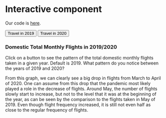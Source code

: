 # Interactive component

Our code is 
[here](https://github.com/run-zhang/CovidImpact/blob/main/06-interactive.Rmd).


<script src="https://d3js.org/d3.v6.js"></script>

<button onclick="change(data2019)">Travel in 2019</button>
<button onclick="change(data2020)">Travel in 2020</button>

<h3>Domestic Total Monthly Flights in 2019/2020</h3>

<paragraph>Click on a button to see the pattern of the total domestic monthly flights taken in a given year. Default is 2019. What pattern do you notice between the years of 2019 and 2020?</paragraph>

<div id="plot"></div>

<script>
//Create Line Graph for Airline Data 
var margin = {top: 20, right: 20, bottom: 50, left: 70},
    width = 600 - margin.left - margin.right,
    height = 500 - margin.top - margin.bottom;

var svg = d3.select("div#plot")
    .append("svg")
          .attr("width", 600)
          .attr("height", 500)
    .append("g")
          .attr("transform",
          "translate(" + margin.left + "," + margin.top + ")");
          
var data2019 = [
   {month: 1, tot_flight: 619099},
   {month: 2, tot_flight: 564614},
   {month: 3, tot_flight: 675659}, 
   {month: 4, tot_flight: 652533}, 
   {month: 5, tot_flight: 680165}, 
   {month: 6, tot_flight: 679802}, 
   {month: 7, tot_flight: 702876}
];

var data2020 = [
   {month: 1, tot_flight: 652140},
   {month: 2, tot_flight: 617008},
   {month: 3, tot_flight: 582998}, 
   {month: 4, tot_flight: 194390}, 
   {month: 5, tot_flight: 180151}, 
   {month: 6, tot_flight: 236234}, 
   {month: 7, tot_flight: 367933}
];
          
var xScale = d3.scaleBand().range([0, width]);
        
var yScale = d3.scaleLinear().range([height, 0]);
    
var xAxis = d3.axisBottom(xScale);
svg.append("g")
  .attr("transform", "translate(0," + height + ")")
  .attr("class","myXaxis");
  
svg.append("text")             
      .attr("transform",
            "translate(" + (width/2) + " ," + 
                           (height + margin.top + 20) + ")")
      .style("text-anchor", "middle")
      .text("Month(in number)");
  
var yAxis = d3.axisLeft(yScale);
svg.append("g")
  .attr("class","myYaxis");
  
svg.append("text")
      .attr("transform", "rotate(-90)")
      .attr("y", 0 - margin.left)
      .attr("x",0 - (height / 2))
      .attr("dy", "1em")
      .style("text-anchor", "middle")
      .text("Total Flights");

function change(data){

  xScale.domain(d3.range(1, data.length+1));
  svg.selectAll(".myXaxis").transition()
    .duration(3000)
    .call(xAxis);

  yScale.domain([d3.min(data2020, 
  function(d) { return d.tot_flight - 100000  }),
  d3.max(data2019, function(d){return d.tot_flight + 10000}) ]);
  svg.selectAll(".myYaxis").transition()
    .duration(3000)
    .call(yAxis);

  var update = svg.selectAll(".lineChange")
  .data([data], function(d){ return d.month });

  update.enter()
    .append("path")
    .attr("class","lineChange")
    .merge(update)
    .transition()
    .duration(3000)
    .attr("d", d3.line()
      .x(function(d) { return xScale(d.month); })
      .y(function(d) { return yScale(d.tot_flight); }))
      .attr("fill", "none")
      .attr("stroke", "teal")
      .attr("stroke-width", 3);
    
}
    
change(data2019);
  
</script>

<paragraph>From this graph, we can clearly see a big drop in flights from March to April of 2020. One can assume from this drop that the pandemic most likely played a role in the decrease of flights. Around May, the number of flights slowly start to increase, but not to the level that it was at the beginning of the year, as can be seen by the comparison to the flights taken in May of 2019. Even though flight frequency increased, it is still not even half as close to the regular frequency of flights.</paragraph> 